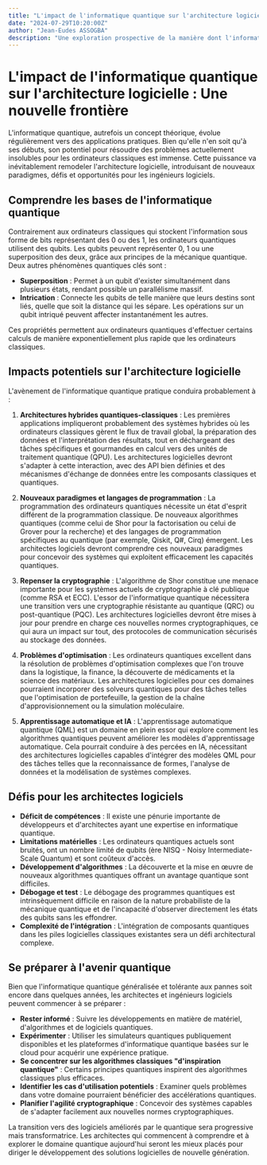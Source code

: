 ```yaml
---
title: "L'impact de l'informatique quantique sur l'architecture logicielle"
date: "2024-07-29T10:20:00Z"
author: "Jean-Eudes ASSOGBA"
description: "Une exploration prospective de la manière dont l'informatique quantique pourrait révolutionner l'architecture logicielle et créer de nouveaux paradigmes de programmation."
---
```


# L'impact de l'informatique quantique sur l'architecture logicielle : Une nouvelle frontière

L'informatique quantique, autrefois un concept théorique, évolue régulièrement vers des applications pratiques. Bien qu'elle n'en soit qu'à ses débuts, son potentiel pour résoudre des problèmes actuellement insolubles pour les ordinateurs classiques est immense. Cette puissance va inévitablement remodeler l'architecture logicielle, introduisant de nouveaux paradigmes, défis et opportunités pour les ingénieurs logiciels.

## Comprendre les bases de l'informatique quantique

Contrairement aux ordinateurs classiques qui stockent l'information sous forme de bits représentant des 0 ou des 1, les ordinateurs quantiques utilisent des qubits. Les qubits peuvent représenter 0, 1 ou une superposition des deux, grâce aux principes de la mécanique quantique. Deux autres phénomènes quantiques clés sont :

- **Superposition** : Permet à un qubit d'exister simultanément dans plusieurs états, rendant possible un parallélisme massif.
- **Intrication** : Connecte les qubits de telle manière que leurs destins sont liés, quelle que soit la distance qui les sépare. Les opérations sur un qubit intriqué peuvent affecter instantanément les autres.

Ces propriétés permettent aux ordinateurs quantiques d'effectuer certains calculs de manière exponentiellement plus rapide que les ordinateurs classiques.

## Impacts potentiels sur l'architecture logicielle

L'avènement de l'informatique quantique pratique conduira probablement à :

1.  **Architectures hybrides quantiques-classiques** :
    Les premières applications impliqueront probablement des systèmes hybrides où les ordinateurs classiques gèrent le flux de travail global, la préparation des données et l'interprétation des résultats, tout en déchargeant des tâches spécifiques et gourmandes en calcul vers des unités de traitement quantique (QPU). Les architectures logicielles devront s'adapter à cette interaction, avec des API bien définies et des mécanismes d'échange de données entre les composants classiques et quantiques.

2.  **Nouveaux paradigmes et langages de programmation** :
    La programmation des ordinateurs quantiques nécessite un état d'esprit différent de la programmation classique. De nouveaux algorithmes quantiques (comme celui de Shor pour la factorisation ou celui de Grover pour la recherche) et des langages de programmation spécifiques au quantique (par exemple, Qiskit, Q#, Cirq) émergent. Les architectes logiciels devront comprendre ces nouveaux paradigmes pour concevoir des systèmes qui exploitent efficacement les capacités quantiques.

3.  **Repenser la cryptographie** :
    L'algorithme de Shor constitue une menace importante pour les systèmes actuels de cryptographie à clé publique (comme RSA et ECC). L'essor de l'informatique quantique nécessitera une transition vers une cryptographie résistante au quantique (QRC) ou post-quantique (PQC). Les architectures logicielles devront être mises à jour pour prendre en charge ces nouvelles normes cryptographiques, ce qui aura un impact sur tout, des protocoles de communication sécurisés au stockage des données.

4.  **Problèmes d'optimisation** :
    Les ordinateurs quantiques excellent dans la résolution de problèmes d'optimisation complexes que l'on trouve dans la logistique, la finance, la découverte de médicaments et la science des matériaux. Les architectures logicielles pour ces domaines pourraient incorporer des solveurs quantiques pour des tâches telles que l'optimisation de portefeuille, la gestion de la chaîne d'approvisionnement ou la simulation moléculaire.

5.  **Apprentissage automatique et IA** :
    L'apprentissage automatique quantique (QML) est un domaine en plein essor qui explore comment les algorithmes quantiques peuvent améliorer les modèles d'apprentissage automatique. Cela pourrait conduire à des percées en IA, nécessitant des architectures logicielles capables d'intégrer des modèles QML pour des tâches telles que la reconnaissance de formes, l'analyse de données et la modélisation de systèmes complexes.

## Défis pour les architectes logiciels

- **Déficit de compétences** : Il existe une pénurie importante de développeurs et d'architectes ayant une expertise en informatique quantique.
- **Limitations matérielles** : Les ordinateurs quantiques actuels sont bruités, ont un nombre limité de qubits (ère NISQ - Noisy Intermediate-Scale Quantum) et sont coûteux d'accès.
- **Développement d'algorithmes** : La découverte et la mise en œuvre de nouveaux algorithmes quantiques offrant un avantage quantique sont difficiles.
- **Débogage et test** : Le débogage des programmes quantiques est intrinsèquement difficile en raison de la nature probabiliste de la mécanique quantique et de l'incapacité d'observer directement les états des qubits sans les effondrer.
- **Complexité de l'intégration** : L'intégration de composants quantiques dans les piles logicielles classiques existantes sera un défi architectural complexe.

## Se préparer à l'avenir quantique

Bien que l'informatique quantique généralisée et tolérante aux pannes soit encore dans quelques années, les architectes et ingénieurs logiciels peuvent commencer à se préparer :

- **Rester informé** : Suivre les développements en matière de matériel, d'algorithmes et de logiciels quantiques.
- **Expérimenter** : Utiliser les simulateurs quantiques publiquement disponibles et les plateformes d'informatique quantique basées sur le cloud pour acquérir une expérience pratique.
- **Se concentrer sur les algorithmes classiques "d'inspiration quantique"** : Certains principes quantiques inspirent des algorithmes classiques plus efficaces.
- **Identifier les cas d'utilisation potentiels** : Examiner quels problèmes dans votre domaine pourraient bénéficier des accélérations quantiques.
- **Planifier l'agilité cryptographique** : Concevoir des systèmes capables de s'adapter facilement aux nouvelles normes cryptographiques.

La transition vers des logiciels améliorés par le quantique sera progressive mais transformatrice. Les architectes qui commencent à comprendre et à explorer le domaine quantique aujourd'hui seront les mieux placés pour diriger le développement des solutions logicielles de nouvelle génération.
